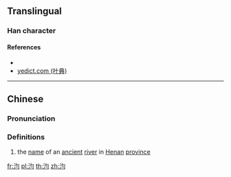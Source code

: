 {{character info/new}}
==Translingual==

===Han character===
{{Han char|rn=85|rad=水|as=04|sn=7|four=|canj=EPIM,EPMM|ids=⿰氵匀}}

====References====
* {{Han ref|kx=0607.160|dkj=17158|dj=1001.030|hdz=31570.060|uh=6C6E|ud=27758}}
* [http://yedict.com/htm/6C/6C6E.htm yedict.com (叶典)]

----

==Chinese==
{{zh-forms}}

===Pronunciation===
{{zh-pron
|m=jūn
|c=gwan1
|mc=y
|oc=y
|ma=
|cat=pn
}}

===Definitions===
{{zh-hanzi}}

# the [[name]] of an [[ancient]] [[river]] in [[Henan]] [[province]]

[[fr:汮]]
[[pl:汮]]
[[th:汮]]
[[zh:汮]]
